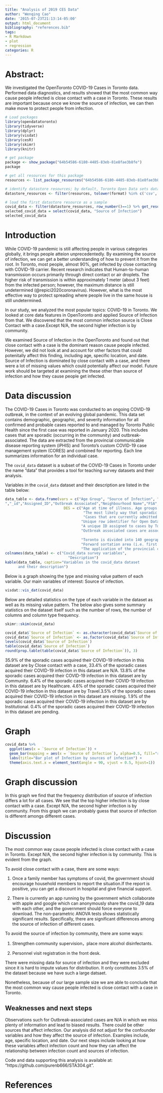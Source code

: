 ```yaml
---
title: "Analysis of 2019 CES Data"
author: "Wenqing Cao"
date: '2015-07-23T21:13:14-05:00'
output: html_document
bibliography: "references.bib"
tags:
- R Markdown
- plot
- regression
categories: R
---
```


# Abstract: 

We investigated the OpenToronto COVID-19 Cases in Toronto data. Performed data diagnostics, and results showed that the most common way cause people infected is close contact with a case in Toronto. These results are important because once we know the source of infection, we can then make move to protect people from infection.

```r
# Load packages
library(opendatatoronto)
library(tidyverse)
library(dplyr)
library(visdat)
library(cesR)
library(skimr)
library(knitr)
```

```r
# get package
package <- show_package("64b54586-6180-4485-83eb-81e8fae3b8fe")
package

# get all resources for this package
resources <- list_package_resources("64b54586-6180-4485-83eb-81e8fae3b8fe")

# identify datastore resources; by default, Toronto Open Data sets datastore resource format to CSV for non-geospatial and GeoJSON for geospatial resources
datastore_resources <- filter(resources, tolower(format) %in% c('csv', 'geojson'))

# load the first datastore resource as a sample
covid_data <- filter(datastore_resources, row_number()==1) %>% get_resource()
selected_covid_data = select(covid_data, "Source of Infection")
selected_covid_data
```

# Introduction

While COVID-19 pandemic is still affecting people in various categories globally, it brings people atteion unprecedentedly. By examining the source of infection, we can get a better understanding of how to prevent it from the root. In Toronto, most people, almost 90%, get infected by close contacting with COVID-19 carrier. Recent research indicates that Human-to-human transmission occurs primarily through direct contact or air droplets. The higher risk of transmission is within approximately 1 meter (about 3 feet) from the infected person; however, the maximum distance is still undetermined (@repici2020coronavirus). However, what is the most effective way to protect spreading where people live in the same house is still undetermined.

In our study, we analyzed the most popular topics: COVID-19 in Toronto. We looked at core data features in OpenToronto and applied Source of Infection from that. We discovered that the most common infection source is Close Contact with a case.Except N/A, the second higher infection is by community.

We examined Source of Infection in the OpenToronto and found out that close contact with a case is the dominant reason cause people infected. However, we did not look at and account for other factors that could potenitally affect this finding, including age, specific location, and date. Source of Infection is dominated by close contact with a case, and there were a lot of missing values which could potentially affect our model. Future work should be targeted at examining the these other than source of infection and how they cause people get infected.

# Data discussion

The COVID-19 Cases in Toronto was conducted to an ongoing COVID-19 outbreak, in the context of an evolving global pandemic.  This data set contains demographic, geographic, and severity information for all confirmed and probable cases reported to and managed by Toronto Public Health since the first case was reported in January 2020. This includes cases that are sporadic (occurring in the community) and outbreak-associated. The data are extracted from the provincial communicable disease reporting system (iPHIS) and Toronto's custom COVID-19 case management system (CORES) and combined for reporting. Each line summarizes information for an individual case.

The `covid_data` dataset is a subset of the COVID-19 Cases in Toronto under the name "data" that provides a tool for teaching survey datasets and their analysis.

Variables in the `covid_data` dataset and their description are listed in the table below:

```r
data_table <- data.frame(vars = c("Age Group", "Source of Infection", "Currently in ICU	
","_id","Assigned_ID","Outbreak Associated","Neighbourhood Name","FSA","Classification"),
                           DES = c("Age at time of illness. Age groups (in years): ≤19, 20-29, 30-39, 40-49, 50-59, 60-69, 70-79, 80-89, 90+, unknown (blank)", 
                                    "The most likely way that sporadic cases acquired their COVID-19 infection.", 
                                    "Cases that are currently admitted to the intensive care unit (ICU)",
                                   "Unique row identifier for Open Data database",
                                   "A unique ID assigned to cases by Toronto Public Health for the purposes of posting to Open Data, to allow for tracking of specific cases.",
                                   "Outbreak associated cases are associated with outbreaks of COVID-19 in Toronto healthcare institutions and healthcare settings (e.g. long-term care homes, retirement homes, hospitals, etc.) and other Toronto congregate settings (such as homeless shelters).",
                                   
                                   "Toronto is divided into 140 geographically distinct neighborhoods that were established to help government and community agencies with local planning by providing socio-economic data for a meaningful geographic area. Please note that client postal code information is mapped to the most up-to-date census tract (CT) and neighbourhood information available from the city. As a result, neighbourhood information is not available for those with missing postal code or when postal code could not be mapped/linked to a CT.",
                                   "Forward sortation area (i.e. first three characters of postal code) based on the case's primary home address. FSA values are generated from client postal codes. One FSA can span multiple neighbourhoods.",
                                   "The application of the provincial case definition to categorize the cases as confirmed or probable, according to standard criteria."))
colnames(data_table) <- c("Covid_data survey variables", 
                             "Description")
kable(data_table, caption="Variables in the covid_data dataset 
      and their description")
```

Below is a graph showing the type and missing value pattern of each variable. Our main variables of interest: Source of infection.

```r
visdat::vis_dat(covid_data) 
```

Below are detailed statistics on the type of each variable in the dataset as well as its missing value pattern. The below also gives some summary statistics on the dataset itself such as the number of rows, the number of columns and column type frequency.

```r
skimr::skim(covid_data)
```

```r
covid_data$`Source of Infection` <- as.character(covid_data$`Source of Infection`)
covid_data$`Source of Infection` <- as.factor(covid_data$`Source of Infection`)
levels(covid_data$`Source of Infection`)
table(covid_data$`Source of Infection`)
round(prop.table(table(covid_data$`Source of Infection`)), 3)
```

35.9% of the sporadic cases acquired their COVID-19 infection in this dataset are by Close contact with a case, 33.4% of the sporadic cases acquired their COVID-19 infection in this dataset are N/A. 13.8% of the sporadic cases acquired their COVID-19 infection in this dataset are by Community. 6.4% of the sporadic cases acquired their COVID-19 infection in this dataset are by Healthcare. 4.6% of the sporadic cases acquired their COVID-19 infection in this dataset are by Travel.3.5% of the sporadic cases acquired their COVID-19 infection in this dataset are missing. 1.9% of the sporadic cases acquired their COVID-19 infection in this dataset are by Institutional. 0.4% of the sporadic cases acquired their COVID-19 infection in this dataset are pending.

# Graph

```r
covid_data %>% 
  ggplot(aes(x = `Source of Infection`)) +
  geom_bar(mapping = aes(x = `Source of Infection`), alpha=0.5, fill="red") + 
  labs(title="Bar plot of Infection by sources of infection") + 
  theme(axis.text.x = element_text(angle = 90, vjust = 0.5, hjust=1))
```

# Graph discussion

In this graph we find that the frequency distribution of source of infection differs a lot for all cases. We see that the top higher infection is by close contact with a case. Except N/A, the second higher infection is by community. From this graph we can probably guess that source of infection is different amongs different cases.

# Discussion

The most common way cause people infected is close contact with a case in Toronto. Except N/A, the second higher infection is by community. This is evident from the graph. 

To avoid close contact with a case, there are some ways:

1. Once a family member has symptoms of covid, the government should encourage household members to report the situation.If the report is positive, you can get a discount in hospital and give financial support.

2. There is currently an app running by the government which collaborate with apple and google which can anonymously share the covid_19 data with each other, and the government should force everyone to download.
The non-parametric ANOVA tests shows statistically significant results. Specifically, there are significant differences among the source of infection of different cases. 

To avoid the source of infection by community, there are some ways:

1. Strengthen community supervision，place more alcohol disinfectants.

2. Personnel visit registration in the front desk.

There were missing data for source of infection and they were excluded since it is hard to impute values for distribution. It only constitutes 3.5% of the dataset because we have such a large datsaet. 

Nonetheless, because of our large sample size we are able to conclude that the most common way cause people infected is close contact with a case in Toronto.

## Weaknesses and next steps

Observations such for Outbreak-associated cases are N/A in which we miss plenty of information and lead to biased results. There could be other sources that affect infection. Our analysis did not adjust for the confounder variables and how they affect the source of infection. Examples include, age, specific location, and date. Our next steps include looking at how these variables affect infection count and how they can affect the relationship between infection count and sources of infection. 

Code and data supporting this analysis is available at: "https://github.com/purenb666/STA304.git".

# References


